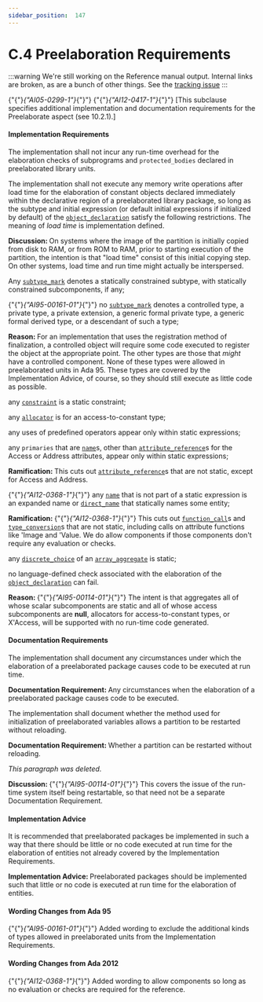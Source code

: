 ---
sidebar_position:  147
---

# C.4  Preelaboration Requirements

:::warning
We're still working on the Reference manual output.  Internal links are broken,
as are a bunch of other things.
See the [tracking issue](https://github.com/ada-lang-io/ada-lang-io/issues/20)
:::


<p>{"{"}<em>{"AI05-0299-1"}</em>{"}"} {"{"}<em>{"AI12-0417-1"}</em>{"}"} [This subclause specifies additional implementation and documentation requirements for the Preelaborate aspect (see 10.2.1).] </p>

#### Implementation Requirements

<p>The implementation shall not incur any run-time overhead for the elaboration checks of subprograms and <code>protected_bodies</code> declared in preelaborated library units. </p>
<p>The implementation shall not execute any memory write operations after load time for the elaboration of constant objects declared immediately within the declarative region of a preelaborated library package, so long as the subtype and initial expression (or default initial expressions if initialized by default) of the <code><a href="./AA-3.3#S0032">object_declaration</a></code> satisfy the following restrictions. The meaning of <em>load time</em> is implementation defined. </p>
<p><strong>Discussion: </strong>On systems where the image of the partition is initially copied from disk to RAM, or from ROM to RAM, prior to starting execution of the partition, the intention is that "load time" consist of this initial copying step. On other systems, load time and run time might actually be interspersed. </p>
<p>Any <code><a href="./AA-3.2#S0028">subtype_mark</a></code> denotes a statically constrained subtype, with statically constrained subcomponents, if any;</p>
<p>{"{"}<em>{"AI95-00161-01"}</em>{"}"} no <code><a href="./AA-3.2#S0028">subtype_mark</a></code> denotes a controlled type, a private type, a private extension, a generic formal private type, a generic formal derived type, or a descendant of such a type;</p>
<p><strong>Reason: </strong>For an implementation that uses the registration method of finalization, a controlled object will require some code executed to register the object at the appropriate point. The other types are those that <em>might</em> have a controlled component. None of these types were allowed in preelaborated units in Ada 95. These types are covered by the Implementation Advice, of course, so they should still execute as little code as possible. </p>
<p>any <code><a href="./AA-3.2#S0029">constraint</a></code> is a static constraint;</p>
<p>any <code><a href="./AA-4.8#S0164">allocator</a></code> is for an access-to-constant type;</p>
<p>any uses of predefined operators appear only within static expressions;</p>
<p>any <code>primaries</code> that are <code><a href="./AA-4.1#S0091">name</a></code>s, other than <code><a href="./AA-4.1#S0100">attribute_reference</a></code>s for the Access or Address attributes, appear only within static expressions; </p>
<p><strong>Ramification: </strong>This cuts out <code><a href="./AA-4.1#S0100">attribute_reference</a></code>s that are not static, except for Access and Address. </p>
<p>{"{"}<em>{"AI12-0368-1"}</em>{"}"} any <code><a href="./AA-4.1#S0091">name</a></code> that is not part of a static expression is an expanded name or <code><a href="./AA-4.1#S0092">direct_name</a></code> that statically names some entity; </p>
<p><strong>Ramification: </strong>{"{"}<em>{"AI12-0368-1"}</em>{"}"} This cuts out <code><a href="./AA-6.4#S0218">function_call</a></code>s and <code><a href="./AA-4.6#S0162">type_conversion</a></code>s that are not static, including calls on attribute functions like 'Image and 'Value. We do allow components if those components don't require any evaluation or checks. </p>
<p>any <code><a href="./AA-3.8#S0074">discrete_choice</a></code> of an <code><a href="./AA-4.3#S0113">array_aggregate</a></code> is static;</p>
<p>no language-defined check associated with the elaboration of the <code><a href="./AA-3.3#S0032">object_declaration</a></code> can fail. </p>
<p><strong>Reason: </strong>{"{"}<em>{"AI95-00114-01"}</em>{"}"} The intent is that aggregates all of whose scalar subcomponents are static and all of whose access subcomponents are <strong>null</strong>, allocators for access-to-constant types, or X'Access, will be supported with no run-time code generated. </p>

#### Documentation Requirements

<p>The implementation shall document any circumstances under which the elaboration of a preelaborated package causes code to be executed at run time. </p>
<p><strong>Documentation Requirement: </strong>Any circumstances when the elaboration of a preelaborated package causes code to be executed.</p>
<p>The implementation shall document whether the method used for initialization of preelaborated variables allows a partition to be restarted without reloading. </p>
<p><strong>Documentation Requirement: </strong>Whether a partition can be restarted without reloading.</p>
<p><em>This paragraph was deleted.</em></p>
<p><strong>Discussion: </strong>{"{"}<em>{"AI95-00114-01"}</em>{"}"} This covers the issue of the run-time system itself being restartable, so that need not be a separate Documentation Requirement. </p>

#### Implementation Advice

<p>It is recommended that preelaborated packages be implemented in such a way that there should be little or no code executed at run time for the elaboration of entities not already covered by the Implementation Requirements.</p>
<p><strong>Implementation Advice: </strong>Preelaborated packages should be implemented such that little or no code is executed at run time for the elaboration of entities.</p>

#### Wording Changes from Ada 95

<p>{"{"}<em>{"AI95-00161-01"}</em>{"}"} Added wording to exclude the additional kinds of types allowed in preelaborated units from the Implementation Requirements. </p>

#### Wording Changes from Ada 2012

<p>{"{"}<em>{"AI12-0368-1"}</em>{"}"} Added wording to allow components so long as no evaluation or checks are required for the reference. </p>
